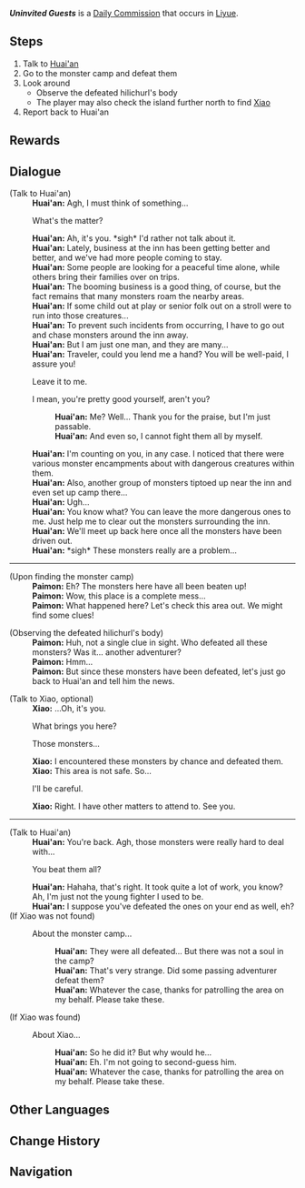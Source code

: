 {{About|the Daily Commission|the Event Quest|Uninvited Guests}}
{{Quest Infobox
|id            = 21031
|title         = Uninvited Guests
|type          = Commission
|image         = Commission Uninvited Guests (Commission).png
|npc           = Huai'an
|summary       = [[Huai'an]] asks the Traveler to help him patrol and clear out monster camps the area around [[Wangshu Inn]]. However, the Traveler finds an unexpected scene, yet Huai'an is still content with the results.
|startLocation = [[Wangshu Inn]], [[Liyue]]
|region        = Liyue
|area          = Bishui Plain
|subarea       = Wangshu Inn
|characters    = Huai'an; Paimon; Traveler; Xiao
|other         = 
*AR-Dependent Rewards
}}
'''''Uninvited Guests''''' is a [[Daily Commission]] that occurs in [[Liyue]].

==Steps==
# Talk to [[Huai'an]]
# Go to the monster camp and defeat them
# Look around
#* Observe the defeated hilichurl's body
#* The player may also check the island further north to find [[Xiao]]
# Report back to Huai'an
<!--
==Gameplay Notes==-->

==Rewards==
{{Commission Rewards|low}}

==Dialogue==
{{Quest Description|Something seems to be bothering Wangshu Inn's Huai'an...}}
{{Dialogue start}}
;(Talk to Huai'an)
:'''Huai'an:''' Agh, I must think of something...
:{{DIcon}} What's the matter?
:'''Huai'an:''' Ah, it's you. *sigh* I'd rather not talk about it.
:'''Huai'an:''' Lately, business at the inn has been getting better and better, and we've had more people coming to stay.
:'''Huai'an:''' Some people are looking for a peaceful time alone, while others bring their families over on trips.
:'''Huai'an:''' The booming business is a good thing, of course, but the fact remains that many monsters roam the nearby areas.
:'''Huai'an:''' If some child out at play or senior folk out on a stroll were to run into those creatures...
:'''Huai'an:''' To prevent such incidents from occurring, I have to go out and chase monsters around the inn away.
:'''Huai'an:''' But I am just one man, and they are many...
:'''Huai'an:''' Traveler, could you lend me a hand? You will be well-paid, I assure you!
:{{DIcon}} Leave it to me.
:{{DIcon}} I mean, you're pretty good yourself, aren't you?
::'''Huai'an:''' Me? Well... Thank you for the praise, but I'm just passable.
::'''Huai'an:''' And even so, I cannot fight them all by myself.
:'''Huai'an:''' I'm counting on you, in any case. I noticed that there were various monster encampments about  with dangerous creatures within them.
:'''Huai'an:''' Also, another group of monsters tiptoed up near the inn and even set up camp there...
:'''Huai'an:''' Ugh...
:'''Huai'an:''' You know what? You can leave the more dangerous ones to me. Just help me to clear out the monsters surrounding the inn.
:'''Huai'an:''' We'll meet up back here once all the monsters have been driven out.
:'''Huai'an:''' *sigh* These monsters really are a problem...
----
;(Upon finding the monster camp)
:'''Paimon:''' Eh? The monsters here have all been beaten up!
:'''Paimon:''' Wow, this place is a complete mess...
:'''Paimon:''' What happened here? Let's check this area out. We might find some clues!

;(Observing the defeated hilichurl's body)
:'''Paimon:''' Huh, not a single clue in sight. Who defeated all these monsters? Was it... another adventurer?
:'''Paimon:''' Hmm...
:'''Paimon:''' But since these monsters have been defeated, let's just go back to Huai'an and tell him the news.

;(Talk to Xiao, optional)
:'''Xiao:''' ...Oh, it's you.
:{{DIcon}} What brings you here?
:{{DIcon}} Those monsters...
:'''Xiao:''' I encountered these monsters by chance and defeated them.
:'''Xiao:''' This area is not safe. So...
:{{DIcon}} I'll be careful.
:'''Xiao:''' Right. I have other matters to attend to. See you.

----

;(Talk to Huai'an)
:'''Huai'an:'''  You're back. Agh, those monsters were really hard to deal with...
:{{DIcon}} You beat them all?
:'''Huai'an:'''  Hahaha, that's right. It took quite a lot of work, you know? Ah, I'm just not the young fighter I used to be.
:'''Huai'an:'''  I suppose you've defeated the ones on your end as well, eh?
;(If Xiao was not found)
:{{DIcon}} About the monster camp...
::'''Huai'an:'''  They were all defeated... But there was not a soul in the camp?
::'''Huai'an:'''  That's very strange. Did some passing adventurer defeat them?
::'''Huai'an:'''  Whatever the case, thanks for patrolling the area on my behalf. Please take these.
;(If Xiao was found)
:{{DIcon}} About Xiao...
::'''Huai'an:''' So he did it? But why would he...
::'''Huai'an:''' Eh. I'm not going to second-guess him.
::'''Huai'an:''' Whatever the case, thanks for patrolling the area on my behalf. Please take these.
{{Dialogue end}}

==Other Languages==
{{Other Languages
|en      = Uninvited Guests
|zhs     = 不速之客
|zhs_rm  = Bùsù zhī Kè
|zht     = 不速之客
|zht_rm  = Bùsù zhī Kè
|zh_tl   = Uninvited Guests
|ja      = 招かれざる客
|ja_rm   = Manekarezaru Kyaku
|ja_tl   = Uninvited Guests
|ko      = 초대하지 않은 손님
|ko_rm   = Chodaehaji Aneun Sonnim
|ko_tl   = Uninvited Guests
|es      = Unos huéspedes no deseados
|es_tl   = Some Unwanted Guests
|fr      = Des invités inattendus
|fr_tl   = Unexpected Guests
|ru      = Незваные гости
|ru_tl   = Uninvited Guests
|th      = แขกที่ไม่ได้รับเชิญ
|th_rm   = 
|th_tl   = Uninvited Guests
|vi      = Vị Khách Không Mời
|vi_tl   = Uninvited Guests
|de      = Ungebetene Gäste
|de_tl   = Unbidden Guests
|id      = Tamu Tak Diundang
|id_tl   = Uninvited Guest
|pt      = Visitante Inesperado
|pt_tl   = Unexpected Visitor
|tr      = 
|tr_tl   = Davetsiz Misafirler
|it      = 
|it_tl   = Ospiti indesiderati
}}

==Change History==
{{Change History|2.4}}

==Navigation==
{{Commission Navbox|Liyue|Standalone}}